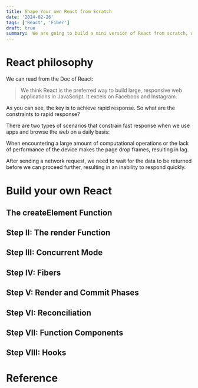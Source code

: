 ```yaml
---
title: Shape Your own React from Scratch
date: '2024-02-26'
tags: ['React', 'Fiber']
draft: true
summary:  We are going to build a mini version of React from scratch, we will call it Raet. Step by step. and even more, the present and the past of React.
---
```


<TOCInline toc={props.toc} />

# React philosophy

We can read from the Doc of React: 
> We think React is the preferred way to build large, responsive web applications in JavaScript. It excels on Facebook and Instagram.

As you can see, the key is to achieve rapid response. So what are the constraints to rapid response?

There are two types of scenarios that constrain fast response when we use apps and browse the web on a daily basis:

When encountering a large amount of computational operations or the lack of performance of the device makes the page drop frames, resulting in lag.

After sending a network request, we need to wait for the data to be returned before we can proceed further, resulting in an inability to respond quickly.

# Build your own React
 
## The createElement Function

## Step II: The render Function

## Step III: Concurrent Mode

## Step IV: Fibers

## Step V: Render and Commit Phases

## Step VI: Reconciliation

## Step VII: Function Components

## Step VIII: Hooks

# Reference

